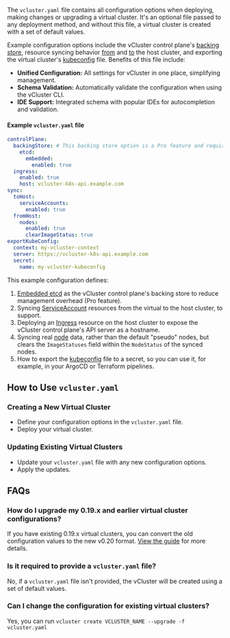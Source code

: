 

The `vcluster.yaml` file contains all configuration options when deploying, making changes or upgrading a virtual cluster. It's an optional file passed to any deployment method, and without this file, a virtual cluster is created with a set of default values.

Example configuration options include the vCluster control plane's [backing store](/vcluster/configure/vcluster-yaml/control-plane/components/backing-store/), resource syncing behavior [from](/vcluster/configure/vcluster-yaml/sync/from-host/) and [to](/vcluster/configure/vcluster-yaml/sync/to-host/) the host cluster, and exporting the virtual cluster's [kubeconfig](/vcluster/configure/vcluster-yaml/export-kube-config) file. Benefits of this file include:

- **Unified Configuration:** All settings for vCluster in one place, simplifying management.
- **Schema Validation:** Automatically validate the configuration when using the vCluster CLI.
- **IDE Support:** Integrated schema with popular IDEs for autocompletion and validation.

#### Example `vcluster.yaml` file

```yaml
controlPlane:
  backingStore: # This backing store option is a Pro feature and requires a license. Remove it if you don't have a license.
    etcd:
      embedded: 
        enabled: true
  ingress:
    enabled: true
    host: vcluster-k8s-api.example.com
sync:
  toHost:
    serviceAccounts:
      enabled: true
  fromHost:
    nodes:
      enabled: true
      clearImageStatus: true
exportKubeConfig:
  context: my-vcluster-context
  server: https://vcluster-k8s-api.example.com
  secret:
    name: my-vcluster-kubeconfig
```

This example configuration defines:
1. [Embedded etcd](/vcluster/configure/vcluster-yaml/control-plane/components/backing-store/etcd/embedded) as the vCluster control plane's backing store to reduce management overhead (Pro feature).
1. Syncing [ServiceAccount](/vcluster/configure/vcluster-yaml/sync/to-host/advanced/service-accounts) resources from the virtual to the host cluster, to support.
1. Deploying an [Ingress](/vcluster/configure/vcluster-yaml/control-plane/deployment/ingress) resource on the host cluster to expose the vCluster control plane's API server as a hostname.
1. Syncing real [node](/vcluster/configure/vcluster-yaml/sync/from-host/nodes) data, rather than the default "pseudo" nodes, but clears the `ImageStatuses` field within the `NodeStatus` of the synced nodes.
1. How to export the [kubeconfig](/vcluster/configure/vcluster-yaml/export-kube-config) file to a secret, so you can use it, for example, in your ArgoCD or Terraform pipelines.

## How to Use `vcluster.yaml`
### Creating a New Virtual Cluster
- Define your configuration options in the `vcluster.yaml` file.
- Deploy your virtual cluster.

<DeployBeta/>

### Updating Existing Virtual Clusters
- Update your `vcluster.yaml` file with any new configuration options.
- Apply the updates.

<DeployBetaChanges/>


## FAQs

### How do I upgrade my 0.19.x and earlier virtual cluster configurations?

If you have existing 0.19.x virtual clusters, you can convert the old configuration values to the new v0.20 format. [View the guide](/vcluster/reference/migrations/0-20-migration) for more details.

### Is it required to provide a `vcluster.yaml` file?
No, if a `vcluster.yaml` file isn't provided, the vCluster will be created using a set of default values.

### Can I change the configuration for existing virtual clusters?
Yes, you can run `vcluster create VCLUSTER_NAME --upgrade -f vcluster.yaml`
